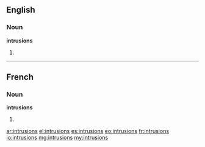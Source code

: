 ==English==

===Noun===
'''intrusions'''

# {{plural of|intrusion}}

----

==French==

===Noun===
'''intrusions''' {{f}}

# {{plural of|intrusion|lang=fr}}

[[ar:intrusions]]
[[el:intrusions]]
[[es:intrusions]]
[[eo:intrusions]]
[[fr:intrusions]]
[[io:intrusions]]
[[mg:intrusions]]
[[my:intrusions]]